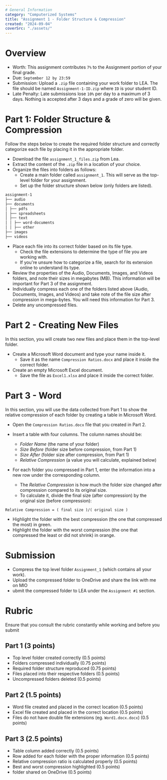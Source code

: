 ```yaml
---
# General Information
category: "Computerized Systems"
title: "Assignment 1 - Folder Structure & Compression"
created: "2024-09-04"
coverSrc: "./assets/"
---
```


# Overview

- Worth: This assignment contributes `7%` to the Assignment portion of your final grade.
- Due: `September 12 by 23:59`
- Submission: Upload a `.zip` file containing your work folder to LEA. The file should be named `Assignment-1-ID.zip` where `ID` is your student ID.
- Late Penalty: Late submissions lose `10%` per day to a maximum of 3 days. Nothing is accepted after 3 days and a grade of zero will be given.

# Part 1: Folder Structure & Compression

Follow the steps below to create the required folder structure and correctly categorize each file by placing it in the appropriate folder.

- Download the file `assignment_1_files.zip` from Lea.
- Extract the content of the `.zip` file in a location of your choice.
- Organize the files into folders as follows:
  - Create a main folder called `assignment_1`. This will serve as the top-level folder for your assignment.
  - Set up the folder structure shown below (only folders are listed).

```md
assignment-1
├── audio
├── documents
│ ├── pdfs
│ ├── spreadsheets
│ ├── text
│ │ ├── word-documents
│ │ ├── other
├── images
├── videos
```

- Place each file into its correct folder based on its file type.
  - Check the file extensions to determine the type of file you are working with.
  - If you're unsure how to categorize a file, search for its extension online to understand its type.
- Review the properties of the Audio, Documents, Images, and Videos folders, and note their sizes in megabytes (MB). This information will be important for Part 3 of the assignment.
- Individually compress each one of the folders listed above (Audio, Documents, Images, and Videos) and take note of the file size after compression in mega-bytes. You will need this information for Part 3.
- Delete any uncompressed files.

# Part 2 - Creating New Files

In this section, you will create two new files and place them in the top-level folder.

- Create a Microsoft Word document and type your name inside it.
  - Save it as the name `Compression Ratios.docx` and place it inside the correct folder.
- Create an empty Microsoft Excel document.
  - Save the file as `Excel1.xlsx` and place it inside the correct folder.

# Part 3 - Word

In this section, you will use the data collected from Part 1 to show the relative compression of each folder by creating a table in Microsoft Word.

- Open the `Compression Ratios.docx` file that you created in Part 2.
- Insert a table with four columns. The column names should be:

  - _Folder Name_ (the name of your folder)
  - _Size Before_ (folder size before compression, from Part 1)
  - _Size After_ (folder size after compression, from Part 1)
  - _Relative Compression_ (a value you will calculate, explained below)

- For each folder you compressed in Part 1, enter the information into a new row under the corresponding column.
  - The _Relative Compression_ is how much the folder size changed after compression compared to its original size.
  - To calculate it, divide the final size (after compression) by the original size (before compression):

```text
Relative Compression = ( final size )/( original size )
```

- Highlight the folder with the best compression (the one that compressed the most) in green.
- Highlight the folder with the worst compression (the one that compressed the least or did not shrink) in orange.

# Submission

- Compress the top level folder `Assignment_1` (which contains all your work).
- Upload the compressed folder to OneDrive and share the link with me on MIO
- ubmit the compressed folder to LEA under the `Assignment #1` section.

# Rubric

Ensure that you consult the rubric constantly while working and before you submit

## Part 1 (3 points)

- Top level folder created correctly (0.5 points)
- Folders compressed individually (0.75 points)
- Required folder structure reproduced (0.75 points)
- Files placed into their respective folders (0.5 points)
- Uncompressed folders deleted (0.5 points)

## Part 2 (1.5 points)

- Word file created and placed in the correct location (0.5 points)
- Excel file created and placed in the correct location (0.5 points)
- Files do not have double file extensions (eg. `Word1.docx.docx`) (0.5 points)

## Part 3 (2.5 points)

- Table column added correctly (0.5 points)
- Row added for each folder with the proper information (0.5 points)
- Relative compression ratio is calculated properly (0.5 points)
- Best and worst compression highlighted (0.5 points)
- folder shared on OneDrive (0.5 points)

